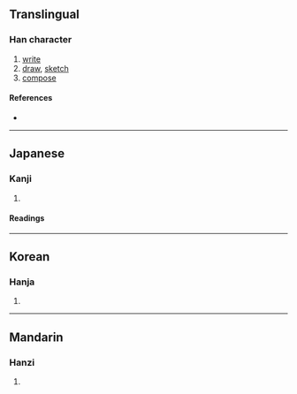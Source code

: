 {{character info/new}}
{{also|寫|写}}
==Translingual==

===Han character===
{{Han char|rn=14|rad=冖|as=12|sn=14|four=|canj=BHXF|ids=⿱冖舄}}

# [[write]]
# [[draw]], [[sketch]]
# [[compose]]

====References====
* {{Han ref|kx=0131.071|dj=0294.030|hdz=10306.031|uh=51A9|ud=20905}}

----

==Japanese==

===Kanji===
{{ja-kanji|grade=|rs=冖12}}

# {{defn|lang=ja|sort=冖12}}

====Readings====
{{ja-readings|goon=[[しゃ]] (sha)|kanon=[[しゃ]] (sha)|kun=[[うつす]] (utsusu), [[かきうつす]] (kakiutsusu)}}

----

==Korean==

===Hanja===
{{ko-hanja|hangeul=사|rv=sa|mr=sa}}

# {{defn|lang=ko|sort=冖12}}

----

==Mandarin==

===Hanzi===
{{cmn-hanzi|pin=[[xiě]] ([[xie3]])|wg=hsieh<sup>3</sup>}}

# {{defn|lang=cmn|sort=冖12}}